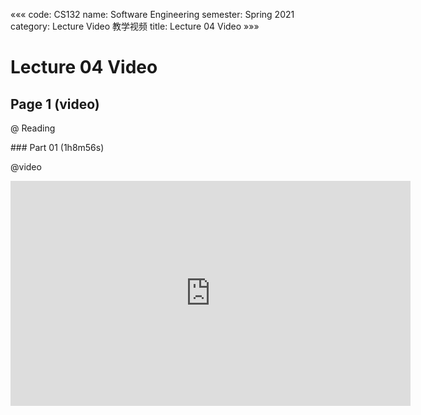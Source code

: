«««
code: CS132
name: Software Engineering
semester: Spring 2021
category: Lecture Video 教学视频
title: Lecture 04 Video
»»»

# Lecture 04 Video

## Page 1 (video)

@ Reading

<div class="markdown-body">
### Part 01 (1h8m56s)
</div>

@video

<iframe src="https://watchsb.com/e/97ttu1qq7gpz.html" frameborder=0 marginwidth=0 marginheight=0 scrolling=no width=640 height=360 allowfullscreen></iframe>



